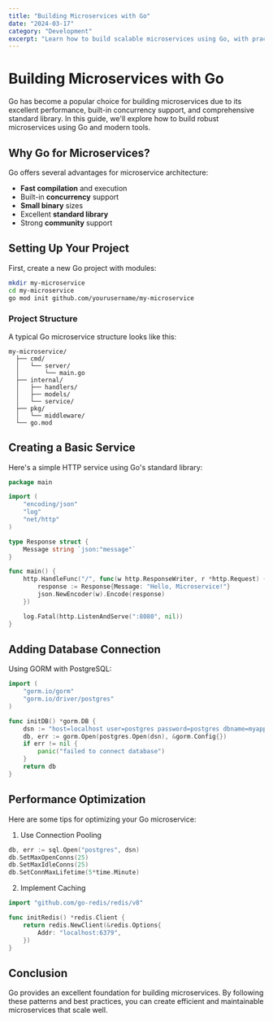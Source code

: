 ```yaml
---
title: "Building Microservices with Go"
date: "2024-03-17"
category: "Development"
excerpt: "Learn how to build scalable microservices using Go, with practical examples of service discovery, message queues, and containerization."
---
```


# Building Microservices with Go

Go has become a popular choice for building microservices due to its excellent performance, built-in concurrency support, and comprehensive standard library. In this guide, we'll explore how to build robust microservices using Go and modern tools.

## Why Go for Microservices?

Go offers several advantages for microservice architecture:

- **Fast compilation** and execution
- Built-in **concurrency** support
- **Small binary** sizes
- Excellent **standard library**
- Strong **community** support

## Setting Up Your Project

First, create a new Go project with modules:

```bash
mkdir my-microservice
cd my-microservice
go mod init github.com/yourusername/my-microservice
```

### Project Structure

A typical Go microservice structure looks like this:

```text
my-microservice/
  ├── cmd/
  │   └── server/
  │       └── main.go
  ├── internal/
  │   ├── handlers/
  │   ├── models/
  │   └── service/
  ├── pkg/
  │   └── middleware/
  └── go.mod
```

## Creating a Basic Service

Here's a simple HTTP service using Go's standard library:

```go
package main

import (
    "encoding/json"
    "log"
    "net/http"
)

type Response struct {
    Message string `json:"message"`
}

func main() {
    http.HandleFunc("/", func(w http.ResponseWriter, r *http.Request) {
        response := Response{Message: "Hello, Microservice!"}
        json.NewEncoder(w).Encode(response)
    })

    log.Fatal(http.ListenAndServe(":8080", nil))
}
```

## Adding Database Connection

Using GORM with PostgreSQL:

```go
import (
    "gorm.io/gorm"
    "gorm.io/driver/postgres"
)

func initDB() *gorm.DB {
    dsn := "host=localhost user=postgres password=postgres dbname=myapp port=5432"
    db, err := gorm.Open(postgres.Open(dsn), &gorm.Config{})
    if err != nil {
        panic("failed to connect database")
    }
    return db
}
```

## Performance Optimization

Here are some tips for optimizing your Go microservice:

1. Use Connection Pooling

```go
db, err := sql.Open("postgres", dsn)
db.SetMaxOpenConns(25)
db.SetMaxIdleConns(25)
db.SetConnMaxLifetime(5*time.Minute)
```

2. Implement Caching

```go
import "github.com/go-redis/redis/v8"

func initRedis() *redis.Client {
    return redis.NewClient(&redis.Options{
        Addr: "localhost:6379",
    })
}
```

## Conclusion

Go provides an excellent foundation for building microservices. By following these patterns and best practices, you can create efficient and maintainable microservices that scale well.

